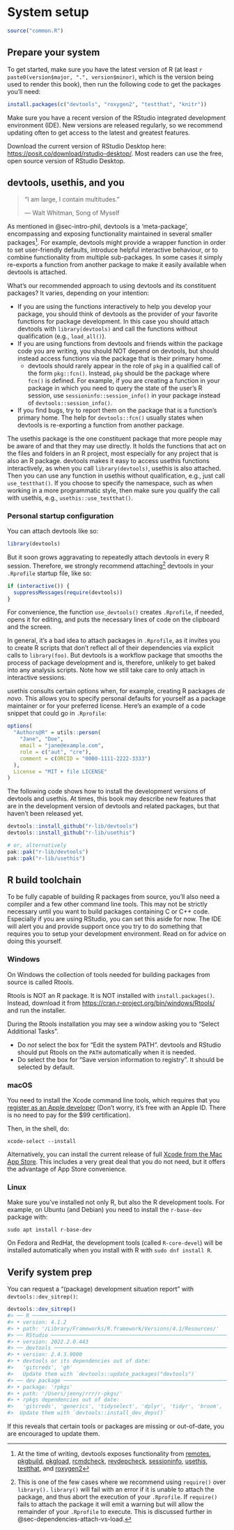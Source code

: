 # System setup {#sec-setup}

```r
source("common.R")
```

## Prepare your system {#setup-prep}

To get started, make sure you have the latest version of R (at least `r paste0(version$major, ".", version$minor)`, which is the version being used to render this book), then run the following code to get the packages you'll need:

```r
install.packages(c("devtools", "roxygen2", "testthat", "knitr"))
```

Make sure you have a recent version of the RStudio integrated development environment (IDE).
New versions are released regularly, so we recommend updating often to get access to the latest and greatest features.

Download the current version of RStudio Desktop here: <https://posit.co/download/rstudio-desktop/>.
Most readers can use the free, open source version of RStudio Desktop.

## devtools, usethis, and you {#sec-setup-usage}

> "I am large, I contain multitudes."
>
> --- Walt Whitman, Song of Myself

As mentioned in @sec-intro-phil, devtools is a 'meta-package', encompassing and exposing functionality maintained in several smaller packages[^setup-1].
For example, devtools might provide a wrapper function in order to set user-friendly defaults, introduce helpful interactive behaviour, or to combine functionality from multiple sub-packages.
In some cases it simply re-exports a function from another package to make it easily available when devtools is attached.

[^setup-1]: At the time of writing, devtools exposes functionality from [remotes](https://remotes.r-lib.org/), [pkgbuild](https://pkgbuild.r-lib.org/), [pkgload](https://pkgload.r-lib.org/), [rcmdcheck](https://rcmdcheck.r-lib.org/), [revdepcheck](https://revdepcheck.r-lib.org/), [sessioninfo](https://sessioninfo.r-lib.org/), [usethis](https://usethis.r-lib.org/), [testthat](https://testthat.r-lib.org), and [roxygen2](https://roxygen2.r-lib.org)

What's our recommended approach to using devtools and its constituent packages?
It varies, depending on your intention:

-   If you are using the functions interactively to help you develop your package, you should think of devtools as the provider of your favorite functions for package development. In this case you should attach devtools with `library(devtools)` and call the functions without qualification (e.g., `load_all()`).
-   If you are using functions from devtools and friends within the package code you are writing, you should NOT depend on devtools, but should instead access functions via the package that is their primary home.
    -   devtools should rarely appear in the role of `pkg` in a qualified call of the form `pkg::fcn()`. Instead, `pkg` should be the package where `fcn()` is defined. For example, if you are creating a function in your package in which you need to query the state of the user's R session, use `sessioninfo::session_info()` in your package instead of `devtools::session_info()`.
-   If you find bugs, try to report them on the package that is a function's primary home. The help for `devtools::fcn()` usually states when devtools is re-exporting a function from another package.

The usethis package is the one constituent package that more people may be aware of and that they may use directly.
It holds the functions that act on the files and folders in an R project, most especially for any project that is also an R package.
devtools makes it easy to access usethis functions interactively, as when you call `library(devtools)`, usethis is also attached.
Then you can use any function in usethis without qualification, e.g., just call `use_testthat()`.
If you choose to specify the namespace, such as when working in a more programmatic style, then make sure you qualify the call with usethis, e.g., `usethis::use_testthat()`.

### Personal startup configuration

You can attach devtools like so:

```r
library(devtools)
```

But it soon grows aggravating to repeatedly attach devtools in every R session.
Therefore, we strongly recommend attaching[^setup-2] devtools in your `.Rprofile` startup file, like so:

[^setup-2]: This is one of the few cases where we recommend using `require()` over `library().` `library()` will fail with an error if it is unable to attach the package, and thus abort the execution of your `.Rprofile`.
    If `require()` fails to attach the package it will emit a warning but will allow the remainder of your `.Rprofile` to execute.
    This is discussed further in @sec-dependencies-attach-vs-load.

```r
if (interactive()) {
  suppressMessages(require(devtools))
}
```

For convenience, the function `use_devtools()` creates `.Rprofile`, if needed, opens it for editing, and puts the necessary lines of code on the clipboard and the screen.

::: callout-warning
In general, it's a bad idea to attach packages in `.Rprofile`, as it invites you to create R scripts that don't reflect all of their dependencies via explicit calls to `library(foo)`.
But devtools is a workflow package that smooths the process of package development and is, therefore, unlikely to get baked into any analysis scripts.
Note how we still take care to only attach in interactive sessions.
:::

usethis consults certain options when, for example, creating R packages *de novo*.
This allows you to specify personal defaults for yourself as a package maintainer or for your preferred license.
Here's an example of a code snippet that could go in `.Rprofile`:

```r
options(
  "Authors@R" = utils::person(
    "Jane", "Doe",
    email = "jane@example.com",
    role = c("aut", "cre"),
    comment = c(ORCID = "0000-1111-2222-3333")
  ),
  License = "MIT + file LICENSE"
)
```

The following code shows how to install the development versions of devtools and usethis.
At times, this book may describe new features that are in the development version of devtools and related packages, but that haven't been released yet.

```r
devtools::install_github("r-lib/devtools")
devtools::install_github("r-lib/usethis")

# or, alternatively
pak::pak("r-lib/devtools")
pak::pak("r-lib/usethis")
```

## R build toolchain {#setup-tools}

To be fully capable of building R packages from source, you'll also need a compiler and a few other command line tools.
This may not be strictly necessary until you want to build packages containing C or C++ code.
Especially if you are using RStudio, you can set this aside for now.
The IDE will alert you and provide support once you try to do something that requires you to setup your development environment.
Read on for advice on doing this yourself.

### Windows

On Windows the collection of tools needed for building packages from source is called Rtools.

Rtools is NOT an R package.
It is NOT installed with `install.packages()`.
Instead, download it from <https://cran.r-project.org/bin/windows/Rtools/> and run the installer.

During the Rtools installation you may see a window asking you to "Select Additional Tasks".

-   Do *not* select the box for "Edit the system PATH". devtools and RStudio should put Rtools on the `PATH` automatically when it is needed.
-   Do select the box for "Save version information to registry". It should be selected by default.

### macOS

You need to install the Xcode command line tools, which requires that you [register as an Apple developer](https://developer.apple.com/programs/enroll/) (Don't worry, it's free with an Apple ID. There is no need to pay for the $99 certification).

Then, in the shell, do:

``` shell
xcode-select --install
```

Alternatively, you can install the current release of full [Xcode from the Mac App Store](https://itunes.apple.com/ca/app/xcode/id497799835?mt=12).
This includes a very great deal that you do not need, but it offers the advantage of App Store convenience.

### Linux

Make sure you've installed not only R, but also the R development tools.
For example, on Ubuntu (and Debian) you need to install the `r-base-dev` package with:

```         
sudo apt install r-base-dev
```

On Fedora and RedHat, the development tools (called `R-core-devel`) will be installed automatically when you install with R with `sudo dnf install R`.

## Verify system prep

You can request a "(package) development situation report" with `devtools::dev_sitrep()`:

```r
devtools::dev_sitrep()
#> ── R ───────────────────────────────────────────────────────────────────────
#> • version: 4.1.2
#> • path: '/Library/Frameworks/R.framework/Versions/4.1/Resources/'
#> ── RStudio ─────────────────────────────────────────────────────────────────
#> • version: 2022.2.0.443
#> ── devtools ────────────────────────────────────────────────────────────────
#> • version: 2.4.3.9000
#> • devtools or its dependencies out of date:
#>   'gitcreds', 'gh'
#>   Update them with `devtools::update_packages("devtools")`
#> ── dev package ─────────────────────────────────────────────────────────────
#> • package: 'rpkgs'
#> • path: '/Users/jenny/rrr/r-pkgs/'
#> • rpkgs dependencies out of date:
#>   'gitcreds', 'generics', 'tidyselect', 'dplyr', 'tidyr', 'broom', 'gh'
#>  Update them with `devtools::install_dev_deps()`
```

If this reveals that certain tools or packages are missing or out-of-date, you are encouraged to update them.
